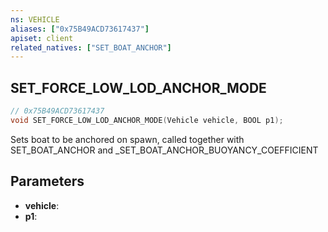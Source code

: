 ```yaml
---
ns: VEHICLE
aliases: ["0x75B49ACD73617437"]
apiset: client
related_natives: ["SET_BOAT_ANCHOR"]
---
```

## SET_FORCE_LOW_LOD_ANCHOR_MODE

```c
// 0x75B49ACD73617437
void SET_FORCE_LOW_LOD_ANCHOR_MODE(Vehicle vehicle, BOOL p1);
```

Sets boat to be anchored on spawn, called together with SET_BOAT_ANCHOR and _SET_BOAT_ANCHOR_BUOYANCY_COEFFICIENT

## Parameters
* **vehicle**:
* **p1**: